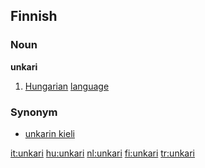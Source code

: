 {{see|Unkari}}
==Finnish==
===Noun===
'''unkari'''

# [[Hungarian]] [[language]]

===Synonym===
*[[unkarin kieli]]

[[it:unkari]]
[[hu:unkari]]
[[nl:unkari]]
[[fi:unkari]]
[[tr:unkari]]